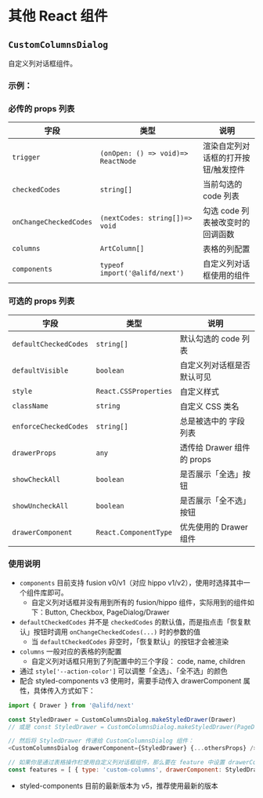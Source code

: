 
<Meta title="表格功能拓展 / 其他 React 组件" />

# 其他 React 组件

<p></p>

## `CustomColumnsDialog`

自定义列对话框组件。

### 示例：

<Preview>
  <Story id="表格功能拓展-基本示例--自定义列对话框组件" />
</Preview>

### 必传的 props 列表

| 字段                   | 类型                               | 说明                                |
| ---------------------- | ---------------------------------- | ----------------------------------- |
| `trigger`              | `(onOpen: () => void)=> ReactNode` | 渲染自定列对话框的打开按钮/触发控件 |
| `checkedCodes`         | `string[]`                         | 当前勾选的 code 列表                |
| `onChangeCheckedCodes` | `(nextCodes: string[])=> void`     | 勾选 code 列表被改变时的回调函数    |
| `columns`              | `ArtColumn[]`                      | 表格的列配置                        |
| `components`           | `typeof import('@alifd/next')`     | 自定义列对话框使用的组件            |

### 可选的 props 列表

| 字段                  | 类型                  | 说明                       |
| --------------------- | --------------------- | -------------------------- |
| `defaultCheckedCodes` | `string[]`            | 默认勾选的 code 列表       |
| `defaultVisible`      | `boolean`             | 自定义列对话框是否默认可见 |
| `style`               | `React.CSSProperties` | 自定义样式                 |
| `className`           | `string`              | 自定义 CSS 类名            |
| `enforceCheckedCodes` | `string[]`            | 总是被选中的 字段列表      |
| `drawerProps`         | `any`                 | 透传给 Drawer 组件的 props |
| `showCheckAll`        | `boolean`             | 是否展示「全选」按钮       |
| `showUncheckAll`      | `boolean`             | 是否展示「全不选」按钮     |
| `drawerComponent`     | `React.ComponentType` | 优先使用的 Drawer 组件     |

### 使用说明

- `components` 目前支持 fusion v0/v1（对应 hippo v1/v2），使用时选择其中一个组件库即可。
  - 自定义列对话框并没有用到所有的 fusion/hippo 组件，实际用到的组件如下：Button, Checkbox, PageDialog/Drawer
- `defaultCheckedCodes` 并不是 `checkedCodes` 的默认值，而是指点击「恢复默认」按钮时调用 `onChangeCheckedCodes(...)` 时的参数的值
  - 当 `defaultCheckedCodes` 非空时，「恢复默认」的按钮才会被渲染
- `columns` 一般对应的表格的列配置
  - 自定义列对话框只用到了列配置中的三个字段： code, name, children
- 通过 `style['--action-color']` 可以调整「全选」、「全不选」的颜色
- 配合 styled-components v3 使用时，需要手动传入 drawerComponent 属性，具体传入方式如下：

```js
import { Drawer } from '@alifd/next'

const StyledDrawer = CustomColumnsDialog.makeStyledDrawer(Drawer)
// 或是 const StyledDrawer = CustomColumnsDialog.makeStyledDrawer(PageDialog)

// 然后将 StyledDrawer 传递给 CustomColumnsDialog 组件：
<CustomColumnsDialog drawerComponent={StyledDrawer} {...othersProps} />

// 如果你是通过表格操作栏使用自定义列对话框组件，那么要在 feature 中设置 drawerComponent：
const features = [ { type: 'custom-columns', drawerComponent: StyledDrawer } ]
```

- styled-components 目前的最新版本为 v5，推荐使用最新的版本
